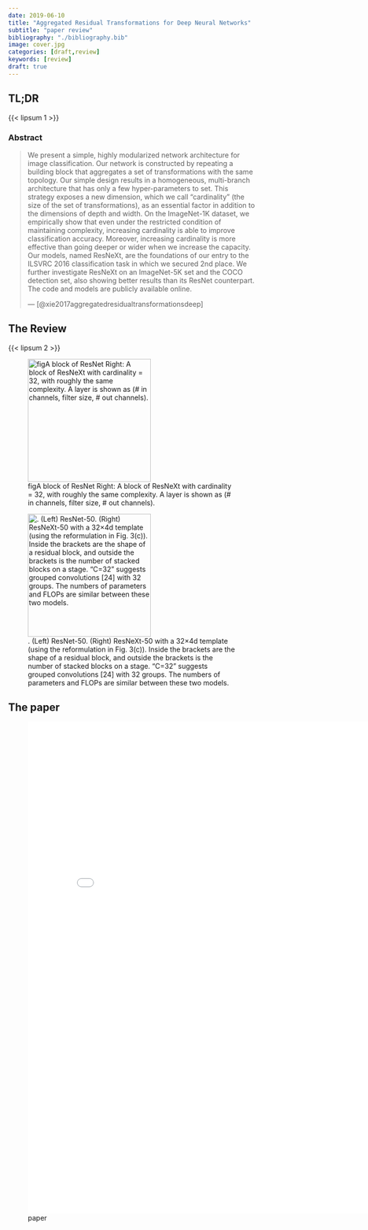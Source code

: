 ```yaml
---
date: 2019-06-10
title: "Aggregated Residual Transformations for Deep Neural Networks"
subtitle: "paper review"
bibliography: "./bibliography.bib"
image: cover.jpg
categories: [draft,review]
keywords: [review]
draft: true
---
```



## TL;DR

{{< lipsum 1 >}} <!--PLACE THE TL;DR HERE SHORT AND OPINIONATED-->


### Abstract

> We present a simple, highly modularized network architecture for image classification. Our network is constructed by repeating a building block that aggregates a set of transformations with the same topology. Our simple design results in a homogeneous, multi-branch architecture that has only a few hyper-parameters to set. This strategy exposes a new dimension, which we call "cardinality" (the size of the set of transformations), as an essential factor in addition to the dimensions of depth and width. On the ImageNet-1K dataset, we empirically show that even under the restricted condition of maintaining complexity, increasing cardinality is able to improve classification accuracy. Moreover, increasing cardinality is more effective than going deeper or wider when we increase the capacity. Our models, named ResNeXt, are the foundations of our entry to the ILSVRC 2016 classification task in which we secured 2nd place. We further investigate ResNeXt on an ImageNet-5K set and the COCO detection set, also showing better results than its ResNet counterpart. The code and models are publicly available online.
>
> --- [@xie2017aggregatedresidualtransformationsdeep] 

## The Review 

{{< lipsum 2 >}}

![figA block of ResNet Right: A block of ResNeXt with cardinality = 32, with roughly the same complexity. A layer is shown as (# in channels, filter size, # out channels).](fig_1.pnd){#fig-1 .column-margin width="250px" group="figures"}


![. (Left) ResNet-50. (Right) ResNeXt-50 with a 32×4d template (using the reformulation in Fig. 3(c)). Inside the brackets are the shape of a residual block, and outside the brackets is the number of stacked blocks on a stage. “C=32” suggests grouped convolutions [24] with 32 groups. The numbers of parameters and FLOPs are similar between these two models.](table_1.png){#tbl-1 .column-margin width="250px" group="figures"}

## The paper

![paper](./paper.pdf){.col-page width="800px" height="1000px"}
